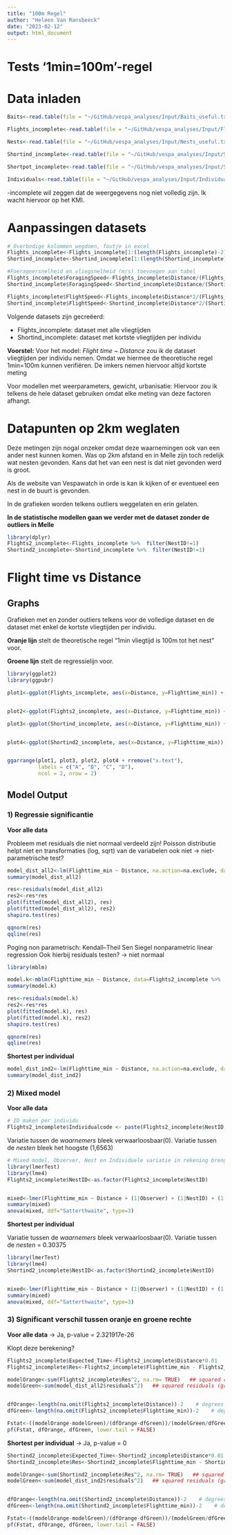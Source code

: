 ```yaml
---
title: "100m Regel"
author: "Heleen Van Ransbeeck"
date: "2023-02-12"
output: html_document
---
```


# Tests '1min=100m'-regel


# Data inladen

```r
Baits<-read.table(file = "~/GitHub/vespa_analyses/Input/Baits_useful.txt", header=TRUE, sep="\t", na.strings=c(""," ","NA"))

Flights_incomplete<-read.table(file = "~/GitHub/vespa_analyses/Input/Flights_incomplete.txt", header=TRUE, sep="\t", na.strings=c(""," ","NA"))

Nests<-read.table(file = "~/GitHub/vespa_analyses/Input/Nests_useful.txt", header=TRUE, sep="\t", na.strings=c(""," ","NA"))

Shortind_incomplete<-read.table(file = "~/GitHub/vespa_analyses/Input/Shortind_incomplete.txt", header=TRUE, sep="\t", na.strings=c(""," ","NA"))

Shortpot_incomplete<-read.table(file = "~/GitHub/vespa_analyses/Input/Shortpot_incomplete.txt", header=TRUE, sep="\t", na.strings=c(""," ","NA"))

Individuals<-read.table(file = "~/GitHub/vespa_analyses/Input/Individuals.txt", header=TRUE, sep="\t", na.strings=c(""," ","NA"))

```

-incomplete wil zeggen dat de weergegevens nog niet volledig zijn. Ik
wacht hiervoor op het KMI.


# Aanpassingen datasets

```r
# Overbodige kolommen wegdoen, foutje in excel
Flights_incomplete<-Flights_incomplete[1:(length(Flights_incomplete)-2)]
Shortind_incomplete<-Shortind_incomplete[1:(length(Shortind_incomplete)-2)]

#Foerageersnelheid en vliegsnelheid (m/s) toevoegen aan tabel
Flights_incomplete$ForagingSpeed<-Flights_incomplete$Distance/(Flights_incomplete$Flighttime_min*60)
Shortind_incomplete$ForagingSpeed<-Shortind_incomplete$Distance/(Shortind_incomplete$Flighttime_min*60)

Flights_incomplete$FlightSpeed<-Flights_incomplete$Distance*2/(Flights_incomplete$Flighttime_min*60)
Shortind_incomplete$FlightSpeed<-Shortind_incomplete$Distance*2/(Shortind_incomplete$Flighttime_min*60)
```

Volgende datasets zijn gecreëerd:

- Flights_incomplete: dataset met alle vliegtijden
- Shortind_incomplete: dataset met kortste vliegtijden per individu


**Voorstel:**
Voor het model: *Flight time ~ Distance*
zou ik de dataset vliegtijden per individu nemen.
Omdat we hiermee de theoretische regel 1min=100m kunnen verifiëren.
De imkers nemen hiervoor altijd kortste meting

Voor modellen met weerparameters, gewicht, urbanisatie:
Hiervoor zou ik telkens de hele dataset gebruiken omdat elke meting van deze 
factoren afhangt.


# Datapunten op 2km weglaten

Deze metingen zijn nogal onzeker omdat deze waarnemingen ook van een
ander nest kunnen komen. Was op 2km afstand en in Melle zijn toch
redelijk wat nesten gevonden. Kans dat het van een nest is dat niet
gevonden werd is groot.

Als de website van Vespawatch in orde is kan ik kijken of er eventueel
een nest in de buurt is gevonden.

In de grafieken worden telkens outliers weggelaten en erin gelaten.

**In de statistische modellen gaan we verder met de dataset zonder de outliers in Melle**


```r
library(dplyr)
Flights2_incomplete<-Flights_incomplete %>%  filter(NestID!=1)
Shortind2_incomplete<-Shortind_incomplete %>%  filter(NestID!=1)
```




# Flight time vs Distance

## Graphs

Grafieken met en zonder outliers telkens voor de volledige dataset en de dataset
met enkel de kortste vliegtijden per individu.

**Oranje lijn** stelt de theoretische regel "1min vliegtijd is 100m tot het
nest" voor.

**Groene lijn** stelt de regressielijn voor.

```r
library(ggplot2)
library(ggpubr)

plot1<-ggplot(Flights_incomplete, aes(x=Distance, y=Flighttime_min)) + geom_point(color="aquamarine3", size=0.9) + geom_abline(intercept=0, slope=0.01, color="darkorange2", linewidth=0.8) + geom_smooth(method="lm", formula =y ~ x, se=TRUE, fullrange=TRUE, level=0.95, color="darkcyan") +  ggtitle("All data | outliers incl")+ theme(plot.title = element_text(hjust = 0.5, size=10)) + xlim(0,2100) + ylim(0,21)


plot2<-ggplot(Flights2_incomplete, aes(x=Distance, y=Flighttime_min)) + geom_point(color="aquamarine3", size=0.9) + geom_abline(intercept=0, slope=0.01, color="darkorange2", linewidth=0.8) + geom_smooth(method="lm", formula =y ~ x, se=TRUE, fullrange=TRUE, level=0.95, color="darkcyan")+  ggtitle("All data | outliers excl")+ theme(plot.title = element_text(hjust = 0.5, size=10)) + xlim(0,2100)

plot3<-ggplot(Shortind_incomplete, aes(x=Distance, y=Flighttime_min)) + geom_point(color="aquamarine3", size=0.9)  + geom_abline(intercept=0, slope=0.01, color="darkorange2", linewidth=0.8) + geom_smooth(method="lm", formula =y ~ x, se=TRUE, fullrange=TRUE, level=0.95, color="darkcyan") +  ggtitle("Shortest per ind. | outliers incl")+ theme(plot.title = element_text(hjust = 0.5, size=10)) + xlim(0,2100)+ ylim(0,21)


plot4<-ggplot(Shortind2_incomplete, aes(x=Distance, y=Flighttime_min)) + geom_point(color="aquamarine3", size=0.9) + geom_abline(intercept=0, slope=0.01, color="darkorange2", linewidth=0.8) + geom_smooth(method="lm", formula =y ~ x, se=TRUE, fullrange=TRUE, level=0.95, color="darkcyan") +  ggtitle("Shortest per ind. | outliers excl")+ theme(plot.title = element_text(hjust = 0.5, size=10)) + xlim(0,2100)+ ylim(0,21)


ggarrange(plot1, plot3, plot2, plot4 + rremove("x.text"), 
          labels = c("A", "B", "C", "D"),
          ncol = 2, nrow = 2)
```



## Model Output

### 1) Regressie significantie

**Voor alle data**

Probleem met residuals die niet normaal verdeeld zijn! Poisson distributie helpt 
niet en transformaties (log, sqrt) van de variabelen ook niet
-> niet-parametrische test?


```r
model_dist_all2<-lm(Flighttime_min ~ Distance, na.action=na.exclude, data=Flights2_incomplete)
summary(model_dist_all2)

res<-residuals(model_dist_all2)
res2<-res*res
plot(fitted(model_dist_all2), res)
plot(fitted(model_dist_all2), res2)
shapiro.test(res)

qqnorm(res)
qqline(res)
```



Poging non parametrisch: Kendall–Theil Sen Siegel nonparametric linear regression
Ook hierbij residuals testen?
-> niet normaal 
```r
library(mblm)

model.k<-mblm(Flighttime_min ~ Distance, data=Flights2_incomplete %>%  filter(Flighttime_min!="NA"))
summary(model.k)

res<-residuals(model.k)
res2<-res*res
plot(fitted(model.k), res)
plot(fitted(model.k), res2)
shapiro.test(res)

qqnorm(res)
qqline(res)

```


**Shortest per individual**

```r
model_dist_ind2<-lm(Flighttime_min ~ Distance, na.action=na.exclude, data=Shortind2_incomplete)
summary(model_dist_ind2)
```



### 2) Mixed model

**Voor alle data**
```r
# ID maken per individu
Flights2_incomplete$Individualcode <- paste(Flights2_incomplete$NestID, Flights2_incomplete$BaitID,Flights2_incomplete$ColorInd, sep="_")
```


Variatie tussen de *waarnemers* bleek verwaarloosbaar(0). 
Variatie tussen de *nesten* bleek het hoogste (1,6563)

```r
# Mixed model, Observer, Nest en Individuele variatie in rekening brengen
library(lmerTest)
library(lme4)
Flights2_incomplete$NestID<-as.factor(Flights2_incomplete$NestID)


mixed<-lmer(Flighttime_min ~ Distance + (1|Observer) + (1|NestID) + (1|NestID:BaitID) + (1|Individualcode), data=Flights2_incomplete)
summary(mixed)
anova(mixed, ddf="Satterthwaite", type=3)
```


**Shortest per individual**

Variatie tussen de *waarnemers* bleek verwaarloosbaar(0). 
Variatie tussen de *nesten* = 0.30375

```r

library(lmerTest)
library(lme4)
Shortind2_incomplete$NestID<-as.factor(Shortind2_incomplete$NestID)


mixed<-lmer(Flighttime_min ~ Distance + (1|Observer) + (1|NestID) + (1|NestID:BaitID), data=Shortind2_incomplete)
summary(mixed)
anova(mixed, ddf="Satterthwaite", type=3)
```



### 3) Significant verschil tussen oranje en groene rechte

**Voor alle data**
-> Ja, p-value = 2.321917e-26

Klopt deze berekening?
```r
Flights2_incomplete$Expected_Time<-Flights2_incomplete$Distance*0.01     ## Expected vliegtijd berekening (oranje)
Flights2_incomplete$Res<-Flights2_incomplete$Flighttime_min - Flights2_incomplete$Expected_Time    # Residuals berekening van oranje rechte

modelOrange<-sum(Flights2_incomplete$Res^2, na.rm= TRUE)   ## squared residuals (oranje)
modelGreen<-sum(model_dist_all2$residuals^2)   ## squared residuals (groen)


dfOrange<-length(na.omit(Flights2_incomplete$Distance))-2    # degrees of freedom berekening (obs-interecept -slope)
dfGreen<-length(na.omit(Flights2_incomplete$Flighttime_min))-2    # degrees of freedom berekening (obs-int. -slope)

Fstat<-((modelOrange-modelGreen)/(dfOrange-dfGreen))/(modelGreen/dfGreen)    # F statistic
pf(Fstat, dfOrange, dfGreen, lower.tail = FALSE)
```


**Shortest per individual** 
-> Ja, p-value = 0

```r
Shortind2_incomplete$Expected_Time<-Shortind2_incomplete$Distance*0.01     ## Expected vliegtijd berekening (oranje)
Shortind2_incomplete$Res<-Shortind2_incomplete$Flighttime_min - Shortind2_incomplete$Expected_Time    # Residuals berekening van oranje rechte

modelOrange<-sum(Shortind2_incomplete$Res^2, na.rm= TRUE)   ## squared residuals (oranje)
modelGreen<-sum(model_dist_ind2$residuals^2)   ## squared residuals (groen)


dfOrange<-length(na.omit(Shortind2_incomplete$Distance))-2    # degrees of freedom berekening (obs-interecept -slope)
dfGreen<-length(na.omit(Shortind2_incomplete$Flighttime_min))-2    # degrees of freedom berekening (obs-int. -slope)

Fstat<-((modelOrange-modelGreen)/(dfOrange-dfGreen))/(modelGreen/dfGreen)    # F statistic
pf(Fstat, dfOrange, dfGreen, lower.tail = FALSE)
```
